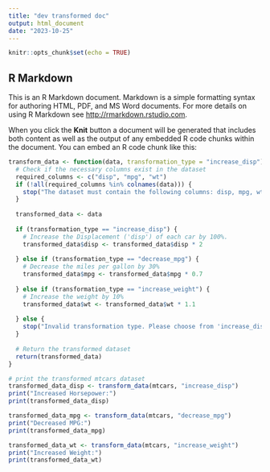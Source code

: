 ```yaml
---
title: "dev transformed doc"
output: html_document
date: "2023-10-25"
---
```


```r
knitr::opts_chunk$set(echo = TRUE)
```

## R Markdown

This is an R Markdown document. Markdown is a simple formatting syntax for authoring HTML, PDF, and MS Word documents. For more details on using R Markdown see <http://rmarkdown.rstudio.com>.

When you click the **Knit** button a document will be generated that includes both content as well as the output of any embedded R code chunks within the document. You can embed an R code chunk like this:

```r
transform_data <- function(data, transformation_type = "increase_disp") {
  # Check if the necessary columns exist in the dataset
  required_columns <- c("disp", "mpg", "wt")
  if (!all(required_columns %in% colnames(data))) {
    stop("The dataset must contain the following columns: disp, mpg, wt.")
  }
  
  transformed_data <- data
  
  if (transformation_type == "increase_disp") {
    # Increase the Displacement ('disp') of each car by 100%.
    transformed_data$disp <- transformed_data$disp * 2
    
  } else if (transformation_type == "decrease_mpg") {
    # Decrease the miles per gallon by 30%
    transformed_data$mpg <- transformed_data$mpg * 0.7
    
  } else if (transformation_type == "increase_weight") {
    # Increase the weight by 10%
    transformed_data$wt <- transformed_data$wt * 1.1
    
  } else {
    stop("Invalid transformation type. Please choose from 'increase_disp', 'decrease_mpg', or 'increase_weight'.")
  }
  
  # Return the transformed dataset
  return(transformed_data)
}

# print the transformed mtcars dataset
transformed_data_disp <- transform_data(mtcars, "increase_disp")
print("Increased Horsepower:")
print(transformed_data_disp)

transformed_data_mpg <- transform_data(mtcars, "decrease_mpg")
print("Decreased MPG:")
print(transformed_data_mpg)

transformed_data_wt <- transform_data(mtcars, "increase_weight")
print("Increased Weight:")
print(transformed_data_wt)

```

